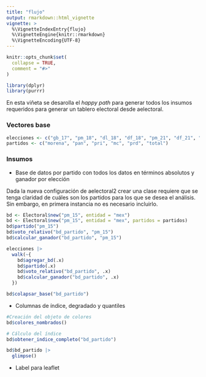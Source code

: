 ```yaml
---
title: "flujo"
output: rmarkdown::html_vignette
vignette: >
  %\VignetteIndexEntry{flujo}
  %\VignetteEngine{knitr::rmarkdown}
  %\VignetteEncoding{UTF-8}
---
```


```r
knitr::opts_chunk$set(
  collapse = TRUE,
  comment = "#>"
)
```

```r
library(dplyr)
library(purrr)
```

En esta viñeta se desarolla el *happy path* para generar todos los insumos requeridos para generar un tablero electoral desde aelectoral. 

### Vectores base

```r
elecciones <- c("gb_17", "pm_18", "dl_18", "df_18", "pm_21", "df_21", "dl_21")
partidos <- c("morena", "pan", "pri", "mc", "prd", "total")
```


### Insumos
* Base de datos por partido con todos los datos en términos absolutos y ganador por elección

Dada la nueva configuración de aelectoral2 crear una clase requiere que se tenga claridad de cuáles son los partidos 
para los que se desea el análisis. Sin embargo, en primera instancia no es necesario incluirlo. 
```r
bd <- Electoral$new("pm_15", entidad = "mex")
bd <- Electoral$new("pm_15", entidad = "mex", partidos = partidos)
bd$partido("pm_15")
bd$voto_relativo("bd_partido", "pm_15")
bd$calcular_ganador("bd_partido", "pm_15")

elecciones |> 
  walk(~{
    bd$agregar_bd(.x)
    bd$partido(.x)
    bd$voto_relativo("bd_partido", .x)
    bd$calcular_ganador("bd_partido", .x)
  })

bd$colapsar_base("bd_partido")
```

* Columnas de índice, degradado y quantiles

```r
#Creación del objeto de colores
bd$colores_nombrados()

# Cálculo del índice
bd$obtener_indice_completo("bd_partido")

bd$bd_partido |> 
  glimpse()
```

* Label para leaflet



